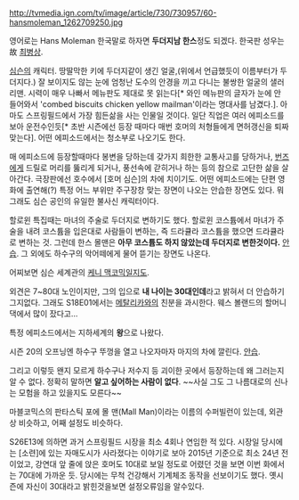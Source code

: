 http://tvmedia.ign.com/tv/image/article/730/730957/60-hansmoleman_1262709250.jpg

영어로는 Hans Moleman 한국말로 하자면 '''두더지남 한스'''정도 되겠다. 한국판 성우는 故 [[최병상]].

[[심슨]]의 캐릭터. 땅딸막한 키에 두더지같이 생긴 얼굴,(위에서 언급했듯이 이름부터가 두더지다.) 잘 보이지도 않는 눈에 엄청난 도수의 안경을 끼고 다니는 불쌍한 얼굴의 샐러리맨. 시력이 매우 나빠서 메뉴판도 제대로 못 읽는다[* 와인 메뉴판의 글자가 눈에 안 들어와서 'combed biscuits chicken yellow mailman'이라는 명대사를 남겼다.]. 아마도 스프링필드에서 가장 힘든삶을 사는 인물일 것이다. 일단 직업은 여러 에피소드를 보아 운전수인듯[* 초반 시즌에선 등장 때마다 매번 호머의 처형들에게 면허갱신을 퇴짜 맞는다]. 어떤 에피소드에서는 청소부로 나오기도 한다.

매 에피소드에 등장할때마다 봉변을 당하는데 갖가지 희한한 교통사고를 당하거나, [[번즈]]에게 드릴로 머리를 뚫리게 되거나, 풍선속에 갇히거나 하는 등의 참으로 고단한 삶을 살아간다. 극장판에선 호수에서 [호머 심슨]의 차에 치이기도. 어떤 에피소드에는 단편 영화에 출연해(?) 특정 어느 부위만 주구장창 맞는 장면이 나오는 안습한 장면도 있다. 뭐 그래도 심슨 공인의 유일한 불사신 캐릭터이다.

할로윈 특집때는 마녀의 주술로 두더지로 변하기도 했다. 할로윈 코스튬에서 마녀가 주술을 내려 코스튬을 입은대로 사람들이 변하는, 즉 드라큘라 코스튬을 했으면 드라큘라로 변하는 것. 그런데 한스 몰맨은 '''아무 코스튬도 하지 않았는데 두더지로 변한것이다.''' [[안습]]. 그 외에도 하수구의 악어떼에게 물어 뜯기는 장면도 나온다.

어찌보면 심슨 세계관의 [[케니 맥코믹]]일지도.

외견은 7~80대 노인이지만, 그의 입으로 '''내 나이는 30대인데'''라고 밝혀서 더 안습하기 그지없다. 그래도 S18E01에서는 [[메탈리카]]와의 친분을 과시한다. 웨스 볼랜드의 할머니댁에서 많이 잤다고...

특정 에피소드에서는 지하세계의 '''왕'''으로 나왔다.

시즌 20의 오프닝엔 하수구 뚜껑을 열고 나오자마자 마지의 차에 깔린다. [[안습]].

그리고 이렇듯 왠지 모르게 하수구나 저수지 등 괴이한 곳에서 등장하는데 왜 그러는지 알 수 없다. 정확히 말하면 '''알고 싶어하는 사람이 없다'''. ~~사실 그도 그 나름대로의 신나는 모험을 하고 있을지도 모른다~~

마블코믹스의 판타스틱 포에 몰 맨(Mall Man)이라는 이름의 수퍼빌런이 있는데, 외관상 비슷하고, 어째 설정도 비슷하다. 

S26E13에 의하면 과거 스프링필드 시장을 최소 4회나 연임한 적 있다. 시장일 당시에는 [소련]에 있는 자매도시가 사라졌다는 이야기로 보아 2015년 기준으로 최소 24년 전이었고, 강연대 앞 줄에 앉은 호머도 10대로 보일 정도로 어렸던 것을 보면 이번 화에서는 70대에 가까운 듯. 당시에는 무척 건강해서 기계체조 동작을 선보이기도 했다. 옛시즌에 자신이 30대라고 밝힌것을보면 설정오류임을 알수있다.
